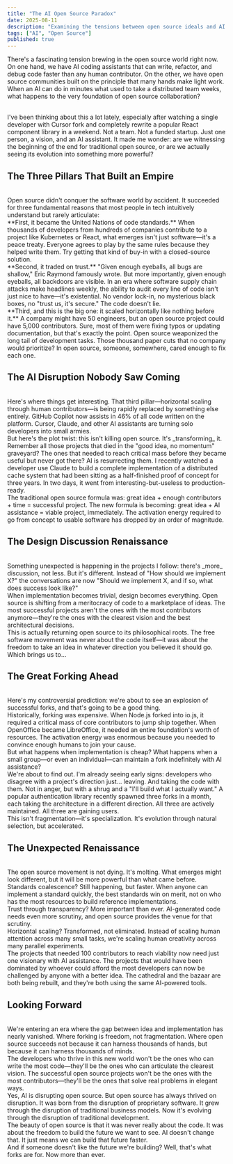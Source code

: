 ```yaml
---
title: "The AI Open Source Paradox"
date: 2025-08-11
description: "Examining the tensions between open source ideals and AI development realities."
tags: ["AI", "Open Source"]
published: true
---
```

There's a fascinating tension brewing in the open source world right now. On one
hand, we have AI coding assistants that can write, refactor, and debug code faster
than any human contributor. On the other, we have open source communities built on
the principle that many hands make light work. When an AI can do in minutes what
used to take a distributed team weeks, what happens to the very foundation of open
source collaboration?

<br />
I've been thinking about this a lot lately, especially after watching a single developer
with Cursor fork and completely rewrite a popular React component library in a weekend.
Not a team. Not a funded startup. Just one person, a vision, and an AI assistant.
It made me wonder: are we witnessing the beginning of the end for traditional open
source, or are we actually seeing its evolution into something more powerful?

## The Three Pillars That Built an Empire

<br />
Open source didn't conquer the software world by accident. It succeeded for three
fundamental reasons that most people in tech intuitively understand but rarely articulate:
<br />
**First, it became the United Nations of code standards.** When thousands of developers
from hundreds of companies contribute to a project like Kubernetes or React, what
emerges isn't just software—it's a peace treaty. Everyone agrees to play by the same
rules because they helped write them. Try getting that kind of buy-in with a closed-source
solution.
<br />
**Second, it traded on trust.** "Given enough eyeballs, all bugs are shallow," Eric
Raymond famously wrote. But more importantly, given enough eyeballs, all backdoors
are visible. In an era where software supply chain attacks make headlines weekly,
the ability to audit every line of code isn't just nice to have—it's existential.
No vendor lock-in, no mysterious black boxes, no "trust us, it's secure." The code
doesn't lie.
<br />
**Third, and this is the big one: it scaled horizontally like nothing before it.**
A company might have 50 engineers, but an open source project could have 5,000 contributors.
Sure, most of them were fixing typos or updating documentation, but that's exactly
the point. Open source weaponized the long tail of development tasks. Those thousand
paper cuts that no company would prioritize? In open source, someone, somewhere,
cared enough to fix each one.

## The AI Disruption Nobody Saw Coming

<br />
Here's where things get interesting. That third pillar—horizontal scaling through
human contributors—is being rapidly replaced by something else entirely. GitHub Copilot
now assists in 46% of all code written on the platform. Cursor, Claude, and other
AI assistants are turning solo developers into small armies.

<br />
But here's the plot twist: this isn't killing open source. It's _transforming_ it.
<br />
Remember all those projects that died in the "good idea, no momentum" graveyard?
The ones that needed to reach critical mass before they became useful but never got
there? AI is resurrecting them. I recently watched a developer use Claude to build
a complete implementation of a distributed cache system that had been sitting as
a half-finished proof of concept for three years. In two days, it went from interesting-but-useless
to production-ready.
<br />
The traditional open source formula was: great idea + enough contributors + time
= successful project. The new formula is becoming: great idea + AI assistance = viable
project, immediately. The activation energy required to go from concept to usable
software has dropped by an order of magnitude.

## The Design Discussion Renaissance

<br />
Something unexpected is happening in the projects I follow: there's _more_ discussion,
not less. But it's different. Instead of "How should we implement X?" the conversations
are now "Should we implement X, and if so, what does success look like?"

<br />
When implementation becomes trivial, design becomes everything. Open source is shifting
from a meritocracy of code to a marketplace of ideas. The most successful projects
aren't the ones with the most contributors anymore—they're the ones with the clearest
vision and the best architectural decisions.
<br />
This is actually returning open source to its philosophical roots. The free software
movement was never about the code itself—it was about the freedom to take an idea
in whatever direction you believed it should go. Which brings us to...

## The Great Forking Ahead

<br />
Here's my controversial prediction: we're about to see an explosion of successful
forks, and that's going to be a good thing.

<br />
Historically, forking was expensive. When Node.js forked into io.js, it required
a critical mass of core contributors to jump ship together. When OpenOffice became
LibreOffice, it needed an entire foundation's worth of resources. The activation
energy was enormous because you needed to convince enough humans to join your cause.

<br />
But what happens when implementation is cheap? What happens when a small group—or
even an individual—can maintain a fork indefinitely with AI assistance?

<br />
We're about to find out. I'm already seeing early signs: developers who disagree
with a project's direction just... leaving. And taking the code with them. Not in
anger, but with a shrug and a "I'll build what I actually want." A popular authentication
library recently spawned three forks in a month, each taking the architecture in
a different direction. All three are actively maintained. All three are gaining users.

<br />
This isn't fragmentation—it's specialization. It's evolution through natural selection,
but accelerated.

## The Unexpected Renaissance

<br />
The open source movement is not dying. It's molting. What emerges might look different,
but it will be more powerful than what came before.

<br />
Standards coalescence? Still happening, but faster. When anyone can implement a standard
quickly, the best standards win on merit, not on who has the most resources to build
reference implementations.

<br />
Trust through transparency? More important than ever. AI-generated code needs even
more scrutiny, and open source provides the venue for that scrutiny.
<br />
Horizontal scaling? Transformed, not eliminated. Instead of scaling human attention
across many small tasks, we're scaling human creativity across many parallel experiments.
<br />
The projects that needed 100 contributors to reach viability now need just one visionary
with AI assistance. The projects that would have been dominated by whoever could
afford the most developers can now be challenged by anyone with a better idea. The
cathedral and the bazaar are both being rebuilt, and they're both using the same
AI-powered tools.

## Looking Forward

<br />
We're entering an era where the gap between idea and implementation has nearly vanished.
Where forking is freedom, not fragmentation. Where open source succeeds not because
it can harness thousands of hands, but because it can harness thousands of minds.

<br />
The developers who thrive in this new world won't be the ones who can write the most
code—they'll be the ones who can articulate the clearest vision. The successful open
source projects won't be the ones with the most contributors—they'll be the ones
that solve real problems in elegant ways.
<br />
Yes, AI is disrupting open source. But open source has always thrived on disruption.
It was born from the disruption of proprietary software. It grew through the disruption
of traditional business models. Now it's evolving through the disruption of traditional
development.
<br />
The beauty of open source is that it was never really about the code. It was about
the freedom to build the future we want to see. AI doesn't change that. It just means
we can build that future faster.
<br />
And if someone doesn't like the future we're building? Well, that's what forks are
for. Now more than ever.
